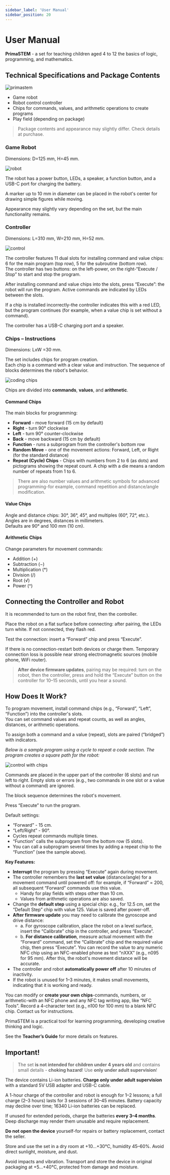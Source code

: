 ```yaml
---
sidebar_label: 'User Manual'
sidebar_position: 20
---
```


# User Manual

**PrimaSTEM** - a set for teaching children aged 4 to 12 the basics of logic, programming, and mathematics.

## Technical Specifications and Package Contents

![primastem](../images/photo_2_2025-02-10_17-39-32.png)

- Game robot
- Robot control controller
- Chips for commands, values, and arithmetic operations to create programs
- Play field (depending on package)

> Package contents and appearance may slightly differ. Check details at purchase.

### Game Robot

Dimensions: D=125 mm, H=45 mm.

![robot](../images/photo_2025-02-10_17-38-46.png)

The robot has a power button, LEDs, a speaker, a function button, and a USB-C port for charging the battery.

A marker up to 10 mm in diameter can be placed in the robot's center for drawing simple figures while moving.

Appearance may slightly vary depending on the set, but the main functionality remains.

### Controller

Dimensions: L=310 mm, W=210 mm, H=52 mm.

![control](../images/photo_29_2025-02-10_17-39-32.png)

The controller features 11 dual slots for installing command and value chips: 6 for the main program (top row), 5 for the subroutine (bottom row).  
The controller has two buttons: on the left-power, on the right-“Execute / Stop” to start and stop the program.

After installing command and value chips into the slots, press “Execute”: the robot will run the program. Active commands are indicated by LEDs between the slots.

If a chip is installed incorrectly-the controller indicates this with a red LED, but the program continues (for example, when a value chip is set without a command).

The controller has a USB-C charging port and a speaker.

### Chips – Instructions

Dimensions: LxW =30 mm.

The set includes chips for program creation.  
Each chip is a command with a clear value and instruction. The sequence of blocks determines the robot's behavior.

![coding chips](../images/Image16.jpg)

Chips are divided into **commands**, **values**, and **arithmetic**.

#### Command Chips

The main blocks for programming:

- **Forward** - move forward (15 cm by default)
- **Right** - turn 90° clockwise
- **Left** - turn 90° counter-clockwise
- **Back** - move backward (15 cm by default)
- **Function** - runs a subprogram from the controller's bottom row
- **Random Move** - one of the movement actions: Forward, Left, or Right (for the standard distance)
- **Repeat (Cycle) Chips** - Chips with numbers from 2 to 6 (as dots) and pictograms showing the repeat count. A chip with a die means a random number of repeats from 1 to 6.

> There are also number values and arithmetic symbols for advanced programming-for example, command repetition and distance/angle modification.

#### Value Chips

Angle and distance chips: 30°, 36°, 45°, and multiples (60°, 72°, etc.).  
Angles are in degrees, distances in millimeters.  
Defaults are 90° and 100 mm (10 cm).

#### Arithmetic Chips

Change parameters for movement commands:

- Addition (+)
- Subtraction (−)
- Multiplication (*)
- Division (/)
- Root (√)
- Power (^)

## Connecting the Controller and Robot

It is recommended to turn on the robot first, then the controller.

Place the robot on a flat surface before connecting: after pairing, the LEDs turn white. If not connected, they flash red.

Test the connection: insert a “Forward” chip and press “Execute”.

If there is no connection-restart both devices or charge them. Temporary connection loss is possible near strong electromagnetic sources (mobile phone, WiFi router).

> **After device firmware updates**, pairing may be required: turn on the robot, then the controller, press and hold the “Execute” button on the controller for 10–15 seconds, until you hear a sound.

## How Does It Work?

To program movement, install command chips (e.g., “Forward”, “Left”, “Function”) into the controller's slots.  
You can set command values and repeat counts, as well as angles, distances, or arithmetic operations.

To assign both a command and a value (repeat), slots are paired (“bridged”) with indicators.

  *Below is a sample program using a cycle to repeat a code section. The program creates a square path for the robot:*

![control with chips](../images/manual1a.excalidraw.svg)

Commands are placed in the upper part of the controller (6 slots) and run left to right. Empty slots or errors (e.g., two commands in one slot or a value without a command) are ignored.

The block sequence determines the robot's movement.

Press “Execute” to run the program.

Default settings:  
- “Forward” - 15 cm.
- “Left/Right” - 90°.
- Cycles repeat commands multiple times.
- “Function” calls the subprogram from the bottom row (5 slots).
- You can call a subprogram several times by adding a repeat chip to the “Function” (see the sample above).

**Key Features:**

- **Interrupt** the program by pressing “Execute” again during movement.
- The controller remembers the **last set value** (distance/angle) for a movement command until powered off: for example, if “Forward” = 200, all subsequent “Forward” commands use this value.
    - Handy for play fields with steps other than 10 cm.
    - Values from arithmetic operations are also saved.
- Change the **default step** using a special chip: e.g., for 12.5 cm, set the “Default Step” chip with value 125. Value is saved after power-off.
- **After firmware update** you may need to calibrate the gyroscope and drive distance:
    - a. For gyroscope calibration, place the robot on a level surface, insert the “Calibrate” chip in the controller, and press “Execute”.
    - b. **For distance calibration**, measure actual movement with the “Forward” command, set the “Calibrate” chip and the required value chip, then press “Execute”. You can record the value to any numeric NFC chip using an NFC-enabled phone as text “nXXX” (e.g., n095 for 95 mm). After this, the robot's movement distance will be accurate.
- The controller and robot **automatically power off** after 10 minutes of inactivity.
- If the robot is unused for 1–3 minutes, it makes small movements, indicating that it is working and ready.

You can modify or **create your own chips**-commands, numbers, or arithmetic-with an NFC phone and any NFC tag writing app, like “NFC Tools”. Record a 4-character text (e.g., n100 for 100 mm) to a blank NFC chip. Contact us for instructions.

PrimaSTEM is a practical tool for learning programming, developing creative thinking and logic.

See the **Teacher’s Guide** for more details on features.

## Important!

> The set **is not intended for children under 4 years old** and contains small details - **choking hazard**! Use **only under adult supervision**!

The device contains Li-ion batteries. **Charge only under adult supervision** with a standard 5V USB adapter and USB-C cable.

A 1-hour charge of the controller and robot is enough for 1–2 lessons; a full charge (2–3 hours) lasts for 3 sessions of 30–45 minutes. Battery capacity may decline over time; 16340 Li-ion batteries can be replaced.

If unused for extended periods, charge the batteries **every 3–4 months**. Deep discharge may render them unusable and require replacement.

**Do not open the device** yourself-for repairs or battery replacement, contact the seller.

Store and use the set in a dry room at +10...+30°C, humidity 45–60%. Avoid direct sunlight, moisture, and dust.

Avoid impacts and vibration. Transport and store the device in original packaging at +5...+40°C, protected from damage and moisture.
